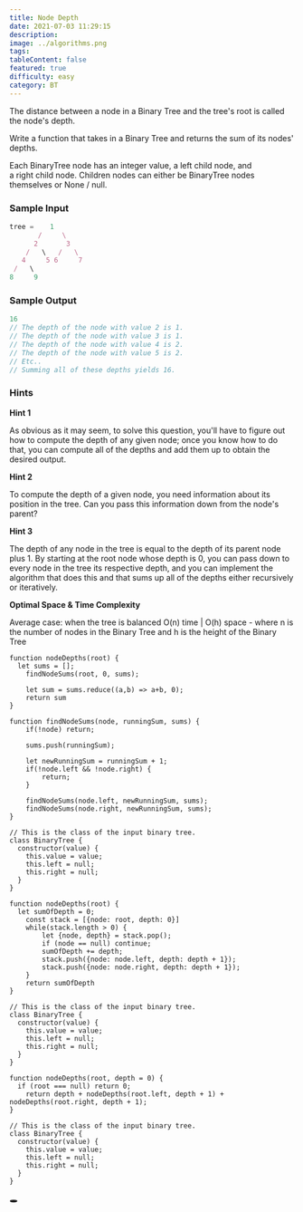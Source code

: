 ```yaml
---
title: Node Depth
date: 2021-07-03 11:29:15
description:
image: ../algorithms.png
tags:
tableContent: false
featured: true
difficulty: easy
category: BT
---
```


The distance between a node in a Binary Tree and the tree's root is called the node's depth.

Write a function that takes in a Binary Tree and returns the sum of its nodes' depths.

Each BinaryTree node has an integer value, a left child node, and a right child node. Children nodes can either be BinaryTree nodes themselves or None / null.

### Sample Input

```js
tree =    1
       /     \
      2       3
    /   \   /   \
   4     5 6     7
 /   \
8     9
```

### Sample Output

```js
16
// The depth of the node with value 2 is 1.
// The depth of the node with value 3 is 1.
// The depth of the node with value 4 is 2.
// The depth of the node with value 5 is 2.
// Etc..
// Summing all of these depths yields 16.
```

### Hints

**Hint 1**

As obvious as it may seem, to solve this question, you'll have to figure out how to compute the depth of any given node; once you know how to do that, you can compute all of the depths and add them up to obtain the desired output.

**Hint 2**

To compute the depth of a given node, you need information about its position in the tree. Can you pass this information down from the node's parent?

**Hint 3**

The depth of any node in the tree is equal to the depth of its parent node plus 1. By starting at the root node whose depth is 0, you can pass down to every node in the tree its respective depth, and you can implement the algorithm that does this and that sums up all of the depths either recursively or iteratively.

**Optimal Space & Time Complexity**

Average case: when the tree is balanced O(n) time | O(h) space - where n is the number of nodes in the Binary Tree and h is the height of the Binary Tree

```js:Solution-1
function nodeDepths(root) {
  let sums = [];
	findNodeSums(root, 0, sums);
	
	let sum = sums.reduce((a,b) => a+b, 0);
	return sum
}

function findNodeSums(node, runningSum, sums) {
	if(!node) return;
	
	sums.push(runningSum);
	
	let newRunningSum = runningSum + 1;
	if(!node.left && !node.right) {
		return;
	}
	
	findNodeSums(node.left, newRunningSum, sums);
	findNodeSums(node.right, newRunningSum, sums);
}

// This is the class of the input binary tree.
class BinaryTree {
  constructor(value) {
    this.value = value;
    this.left = null;
    this.right = null;
  }
}
```

```js:Solution-2
function nodeDepths(root) {
  let sumOfDepth = 0;
	const stack = [{node: root, depth: 0}]
	while(stack.length > 0) {
		let {node, depth} = stack.pop();
		if (node == null) continue;
		sumOfDepth += depth;
		stack.push({node: node.left, depth: depth + 1});
		stack.push({node: node.right, depth: depth + 1});
	}
	return sumOfDepth
}

// This is the class of the input binary tree.
class BinaryTree {
  constructor(value) {
    this.value = value;
    this.left = null;
    this.right = null;
  }
}
```

```js:Solution-3
function nodeDepths(root, depth = 0) {
  if (root === null) return 0;
	return depth + nodeDepths(root.left, depth + 1) + nodeDepths(root.right, depth + 1);
}

// This is the class of the input binary tree.
class BinaryTree {
  constructor(value) {
    this.value = value;
    this.left = null;
    this.right = null;
  }
}
```

🕳
